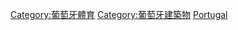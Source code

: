 {{Commonscat|Sports venues in Portugal}}

[[Category:葡萄牙體育|Category:葡萄牙體育]]
[[Category:葡萄牙建築物|Category:葡萄牙建築物]]
[[Category:歐洲各國體育場地|Portugal]]